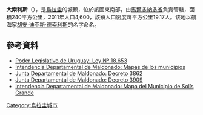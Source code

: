 '''大索利斯'''（{{lang-es|Municipio de Solís Grande}}），是[[烏拉圭|烏拉圭]]的城鎮，位於該國東南部，由[[馬爾多納多省|馬爾多納多省]]負責管轄，面積240平方公里，2011年人口4,600，該鎮人口密度每平方公里19.17人。该地以航海家[[胡安·迪亚斯·德索利斯|胡安·迪亚斯·德索利斯]]的名字命名。

==參考資料==
*[https://web.archive.org/web/20160305213646/http://parlamento.gub.uy/leyes/accesotextoley.asp?anchor=&ley=18653 Poder Legislativo de Uruguay: Ley Nº 18.653]
*[https://web.archive.org/web/20110424190540/http://www.maldonado.gub.uy/presupuesto-2011-2015/mapas.html Intendencia Departamental de Maldonado: Mapas de los municipios]
*[http://www.juntamaldonado.gub.uy/index.php/decretos-2010/323-decreto-3862.html Junta Departamental de Maldonado: Decreto 3862]{{Wayback|url=http://www.juntamaldonado.gub.uy/index.php/decretos-2010/323-decreto-3862.html |date=20160304131206 }}
*[http://www.juntamaldonado.gub.uy/index.php/decretos-2012/1482-3909.html Junta Departamental de Maldonado: Decreto 3909]{{Wayback|url=http://www.juntamaldonado.gub.uy/index.php/decretos-2012/1482-3909.html |date=20160304185002 }}
* [https://web.archive.org/web/20131219095100/http://www.maldonado.gub.uy/documentos/pdf/mapas-municipios/municipio-solis-grande.pdf Intendencia Departamental de Maldonado: Mapa del Municipio de Solís Grande]

{{Uruguay-geo-stub}}
[[Category:烏拉圭城市|Category:烏拉圭城市]]